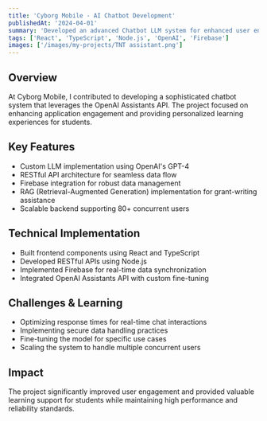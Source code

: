 ```yaml
---
title: 'Cyborg Mobile - AI Chatbot Development'
publishedAt: '2024-04-01'
summary: 'Developed an advanced Chatbot LLM system for enhanced user engagement and learning experience'
tags: ['React', 'TypeScript', 'Node.js', 'OpenAI', 'Firebase']
images: ['/images/my-projects/TNT assistant.png']
---
```


## Overview
At Cyborg Mobile, I contributed to developing a sophisticated chatbot system that leverages the OpenAI Assistants API. The project focused on enhancing application engagement and providing personalized learning experiences for students.

## Key Features
- Custom LLM implementation using OpenAI's GPT-4
- RESTful API architecture for seamless data flow
- Firebase integration for robust data management
- RAG (Retrieval-Augmented Generation) implementation for grant-writing assistance
- Scalable backend supporting 80+ concurrent users

## Technical Implementation
- Built frontend components using React and TypeScript
- Developed RESTful APIs using Node.js
- Implemented Firebase for real-time data synchronization
- Integrated OpenAI Assistants API with custom fine-tuning

## Challenges & Learning
- Optimizing response times for real-time chat interactions
- Implementing secure data handling practices
- Fine-tuning the model for specific use cases
- Scaling the system to handle multiple concurrent users

## Impact
The project significantly improved user engagement and provided valuable learning support for students while maintaining high performance and reliability standards. 